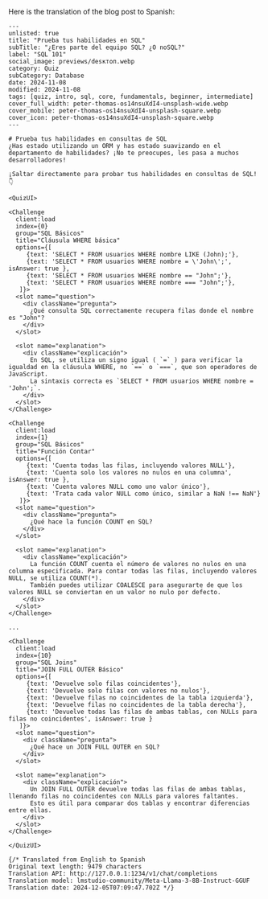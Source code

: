 Here is the translation of the blog post to Spanish:

```
--- 
unlisted: true
title: "Prueba tus habilidades en SQL"
subTitle: "¿Eres parte del equipo SQL? ¿O noSQL?"
label: "SQL 101"
social_image: previews/desктоп.webp
category: Quiz
subCategory: Database
date: 2024-11-08
modified: 2024-11-08
tags: [quiz, intro, sql, core, fundamentals, beginner, intermediate]
cover_full_width: peter-thomas-os14nsuXdI4-unsplash-wide.webp
cover_mobile: peter-thomas-os14nsuXdI4-unsplash-square.webp
cover_icon: peter-thomas-os14nsuXdI4-unsplash-square.webp
---

# Prueba tus habilidades en consultas de SQL
¿Has estado utilizando un ORM y has estado suavizando en el departamento de habilidades? ¡No te preocupes, les pasa a muchos desarrolladores!

¡Saltar directamente para probar tus habilidades en consultas de SQL! 👇

<QuizUI>

<Challenge
  client:load
  index={0}
  group="SQL Básicos"
  title="Cláusula WHERE básica"
  options={[ 
     {text: 'SELECT * FROM usuarios WHERE nombre LIKE (John);'}, 
     {text: 'SELECT * FROM usuarios WHERE nombre = \'John\';', isAnswer: true }, 
     {text: 'SELECT * FROM usuarios WHERE nombre == "John";'}, 
     {text: 'SELECT * FROM usuarios WHERE nombre === "John";'}, 
   ]}>
  <slot name="question">
    <div className="pregunta">
      ¿Qué consulta SQL correctamente recupera filas donde el nombre es "John"?
    </div>
  </slot>

  <slot name="explanation">
    <div className="explicación">
      En SQL, se utiliza un signo igual ( `=` ) para verificar la igualdad en la cláusula WHERE, no `==` o `===`, que son operadores de JavaScript.
      La sintaxis correcta es `SELECT * FROM usuarios WHERE nombre = 'John';`.
    </div>
  </slot>
</Challenge>

<Challenge
  client:load
  index={1}
  group="SQL Básicos"
  title="Función Contar"
  options={[ 
     {text: 'Cuenta todas las filas, incluyendo valores NULL'}, 
     {text: 'Cuenta solo los valores no nulos en una columna', isAnswer: true }, 
     {text: 'Cuenta valores NULL como uno valor único'}, 
     {text: 'Trata cada valor NULL como único, similar a NaN !== NaN'} 
   ]}>
  <slot name="question">
    <div className="pregunta">
      ¿Qué hace la función COUNT en SQL?
    </div>
  </slot>

  <slot name="explanation">
    <div className="explicación">
      La función COUNT cuenta el número de valores no nulos en una columna especificada. Para contar todas las filas, incluyendo valores NULL, se utiliza COUNT(*).
      También puedes utilizar COALESCE para asegurarte de que los valores NULL se conviertan en un valor no nulo por defecto.
    </div>
  </slot>
</Challenge>

...

<Challenge
  client:load
  index={10}
  group="SQL Joins"
  title="JOIN FULL OUTER Básico"
  options={[ 
     {text: 'Devuelve solo filas coincidentes'}, 
     {text: 'Devuelve solo filas con valores no nulos'}, 
     {text: 'Devuelve filas no coincidentes de la tabla izquierda'}, 
     {text: 'Devuelve filas no coincidentes de la tabla derecha'}, 
     {text: 'Devuelve todas las filas de ambas tablas, con NULLs para filas no coincidentes', isAnswer: true } 
   ]}>
  <slot name="question">
    <div className="pregunta">
      ¿Qué hace un JOIN FULL OUTER en SQL?
    </div>
  </slot>

  <slot name="explanation">
    <div className="explicación">
      Un JOIN FULL OUTER devuelve todas las filas de ambas tablas, llenando filas no coincidentes con NULLs para valores faltantes.
      Esto es útil para comparar dos tablas y encontrar diferencias entre ellas.
    </div>
  </slot>
</Challenge>

</QuizUI>

{/* Translated from English to Spanish
Original text length: 9479 characters
Translation API: http://127.0.0.1:1234/v1/chat/completions
Translation model: lmstudio-community/Meta-Llama-3-8B-Instruct-GGUF
Translation date: 2024-12-05T07:09:47.702Z */}


